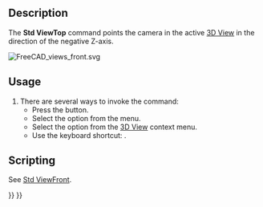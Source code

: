 <languages/>
<translate>

<!--T:12-->
{{Docnav
|[[Std_ViewFront|ViewFront]]
|[[Std_ViewRight|ViewRight]]
|[[Std_View_Menu|Std View Menu]]
|IconL=Std_ViewFront.svg
|IconR=Std_ViewRight.svg
|IconC=Freecad.svg
}}

<!--T:1-->
{{GuiCommand
|Name=Std ViewTop
|MenuLocation=View → Standard views → Top
|Workbenches=All
|Shortcut={{KEY|2}}
|SeeAlso=[[Std_ViewFront|Std ViewFront]], [[Std_ViewRight|Std ViewRight]]
}}

==Description== <!--T:2-->

<!--T:3-->
The '''Std ViewTop''' command points the camera in the active [[3D_View|3D View]] in the direction of the negative Z-axis.

</translate>
[[Image:FreeCAD_views_front.svg]]
<translate>
<!--T:4-->
{{Caption|Arrow 2 points in the direction of the top view}}

==Usage== <!--T:5-->

<!--T:6-->
# There are several ways to invoke the command:
#* Press the {{Button|[[Image:Std_ViewTop.svg|16px]] [[Std_ViewTop|Top]]}} button.
#* Select the {{MenuCommand|View → Standard views → [[Image:Std_ViewTop.svg|16px]] Top}} option from the menu.
#* Select the {{MenuCommand|Standard views → [[Image:Std_ViewTop.svg|16px]] Top}} option from the [[3D_View|3D View]] context menu.
#* Use the keyboard shortcut: {{KEY|2}}.

==Scripting== <!--T:7-->

<!--T:14-->
See [[Std_ViewFront#Scripting|Std ViewFront]].


<!--T:13-->
{{Docnav
|[[Std_ViewFront|ViewFront]]
|[[Std_ViewRight|ViewRight]]
|[[Std_View_Menu|Std View Menu]]
|IconL=Std_ViewFront.svg
|IconR=Std_ViewRight.svg
|IconC=Freecad.svg
}}

</translate>
{{Std_Base_navi{{#translation:}}}}
{{Userdocnavi{{#translation:}}}}